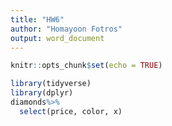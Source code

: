 ```yaml
---
title: "HW6"
author: "Homayoon Fotros"
output: word_document
---
```


```r
knitr::opts_chunk$set(echo = TRUE)
```

```r
library(tidyverse)
library(dplyr)
diamonds%>%
  select(price, color, x)
```
